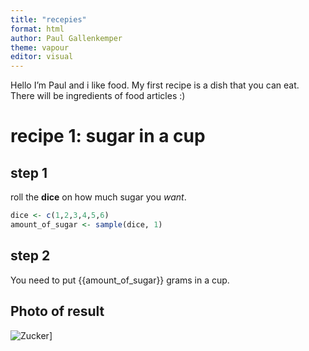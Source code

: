 ```yaml
---
title: "recepies"
format: html
author: Paul Gallenkemper
theme: vapour
editor: visual
---
```


Hello I'm Paul and i like food. My first recipe is a dish that you can eat. There will be ingredients of food articles :)

## 

# recipe 1: sugar in a cup

## step 1

roll the **dice** on how much sugar you *want*.

```r
dice <- c(1,2,3,4,5,6)
amount_of_sugar <- sample(dice, 1)
```

## step 2

You need to put {{amount_of_sugar}} grams in a cup.

## Photo of result

![Zucker](https://www.happyballoon.de/thumbnail/4d/c1/d0/1701938245/63780351a985e5f5715ba9e630bf5d69ea268092_1920x1920.jpeg)\]
